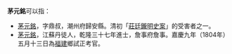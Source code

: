 '''茅元銘'''可以指：

* [[茅元銘_(文字獄)|茅元銘]]，字鼎叔，潮州府歸安縣。清初「[[莊廷鑨明史案|莊廷鑨明史案]]」的受害者之一。
* [[茅元銘_(乾隆進士)|茅元銘]]，江蘇丹徒人，乾隆三十七年進士，詹事府詹事。嘉慶九年（1804年）五月十三日為[[福建|福建]]鄉試正考官。

{{disambig|M|Cat=三字茅姓人名消歧义}}